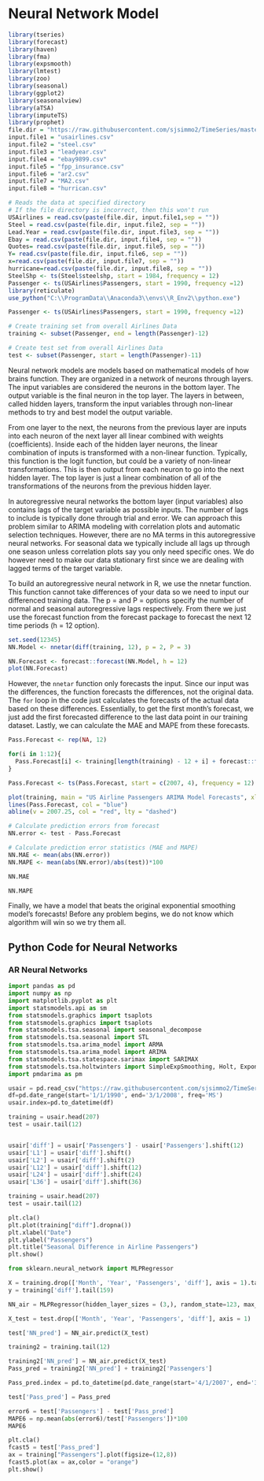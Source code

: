 # Neural Network Model

```r
library(tseries)
library(forecast)
library(haven)
library(fma)
library(expsmooth)
library(lmtest)
library(zoo)
library(seasonal)
library(ggplot2)
library(seasonalview)
library(aTSA)
library(imputeTS)
library(prophet)
file.dir = "https://raw.githubusercontent.com/sjsimmo2/TimeSeries/master/" 
input.file1 = "usairlines.csv"
input.file2 = "steel.csv"
input.file3 = "leadyear.csv"
input.file4 = "ebay9899.csv"
input.file5 = "fpp_insurance.csv" 
input.file6 = "ar2.csv"
input.file7 = "MA2.csv"
input.file8 = "hurrican.csv"

# Reads the data at specified directory
# If the file directory is incorrect, then this won't run
USAirlines = read.csv(paste(file.dir, input.file1,sep = ""))
Steel = read.csv(paste(file.dir, input.file2, sep = ""))
Lead.Year = read.csv(paste(file.dir, input.file3, sep = ""))
Ebay = read.csv(paste(file.dir, input.file4, sep = ""))
Quotes= read.csv(paste(file.dir, input.file5, sep = ""))
Y= read.csv(paste(file.dir, input.file6, sep = ""))
x=read.csv(paste(file.dir, input.file7, sep = ""))
hurricane=read.csv(paste(file.dir, input.file8, sep = ""))
SteelShp <- ts(Steel$steelshp, start = 1984, frequency = 12)
Passenger <- ts(USAirlines$Passengers, start = 1990, frequency =12)
library(reticulate)
use_python("C:\\ProgramData\\Anaconda3\\envs\\R_Env2\\python.exe")
```

```r
Passenger <- ts(USAirlines$Passengers, start = 1990, frequency =12)

# Create training set from overall Airlines Data
training <- subset(Passenger, end = length(Passenger)-12)

# Create test set from overall Airlines Data
test <- subset(Passenger, start = length(Passenger)-11)
```

Neural network models are models based on mathematical models of how brains function. They are organized in a network of neurons through layers. The input variables are considered the neurons in the bottom layer. The output variable is the final neuron in the top layer. The layers in between, called hidden layers, transform the input variables through non-linear methods to try and best model the output variable.

From one layer to the next, the neurons from the previous layer are inputs into each neuron of the next layer all linear combined with weights (coefficients). Inside each of the hidden layer neurons, the linear combination of inputs is transformed with a non-linear function. Typically, this function is the logit function, but could be a variety of non-linear transformations. This is then output from each neuron to go into the next hidden layer. The top layer is just a linear combination of all of the transformations of the neurons from the previous hidden layer.

In autoregressive neural networks the bottom layer (input variables) also contains lags of the target variable as possible inputs. The number of lags to include is typically done through trial and error. We can approach this problem similar to ARIMA modeling with correlation plots and automatic selection techniques. However, there are no MA terms in this autoregressive neural networks. For seasonal data we typically include all lags up through one season unless correlation plots say you only need specific ones. We do however need to make our data stationary first since we are dealing with lagged terms of the target variable.

To build an autoregressive neural network in R, we use the nnetar function. This function cannot take differences of your data so we need to input our differenced training data. The p = and P = options specify the number of normal and seasonal autoregressive lags respectively. From there we just use the forecast function from the forecast package to forecast the next 12 time periods (h = 12 option).

```r
set.seed(12345)
NN.Model <- nnetar(diff(training, 12), p = 2, P = 3)

NN.Forecast <- forecast::forecast(NN.Model, h = 12)
plot(NN.Forecast)
```

However, the `nnetar` function only forecasts the input. Since our input was the differences, the function forecasts the differences, not the original data. The `for` loop in the code just calculates the forecasts of the actual data based on these differences. Essentially, to get the first month's forecast, we just add the first forecasted difference to the last data point in our training dataset. Lastly, we can calculate the MAE and MAPE from these forecasts.

```r
Pass.Forecast <- rep(NA, 12)

for(i in 1:12){
  Pass.Forecast[i] <- training[length(training) - 12 + i] + forecast::forecast(NN.Model, h = 24)$mean[i]
}

Pass.Forecast <- ts(Pass.Forecast, start = c(2007, 4), frequency = 12)

plot(training, main = "US Airline Passengers ARIMA Model Forecasts", xlab = "Date", ylab = "Passengers (Thousands)", xlim = c(1990, 2009), ylim = c(30000,80000))
lines(Pass.Forecast, col = "blue")
abline(v = 2007.25, col = "red", lty = "dashed")
```

```r
# Calculate prediction errors from forecast
NN.error <- test - Pass.Forecast

# Calculate prediction error statistics (MAE and MAPE)
NN.MAE <- mean(abs(NN.error))
NN.MAPE <- mean(abs(NN.error)/abs(test))*100

NN.MAE
```

```r
NN.MAPE

```

Finally, we have a model that beats the original exponential smoothing model's forecasts! Before any problem begins, we do not know which algorithm will win so we try them all.

## Python Code for Neural Networks

### AR Neural Networks

```python

import pandas as pd
import numpy as np
import matplotlib.pyplot as plt
import statsmodels.api as sm
from statsmodels.graphics import tsaplots
from statsmodels.graphics import tsaplots
from statsmodels.tsa.seasonal import seasonal_decompose
from statsmodels.tsa.seasonal import STL
from statsmodels.tsa.arima_model import ARMA
from statsmodels.tsa.arima_model import ARIMA
from statsmodels.tsa.statespace.sarimax import SARIMAX
from statsmodels.tsa.holtwinters import SimpleExpSmoothing, Holt, ExponentialSmoothing
import pmdarima as pm

usair = pd.read_csv("https://raw.githubusercontent.com/sjsimmo2/TimeSeries/master/usairlines.csv")
df=pd.date_range(start='1/1/1990', end='3/1/2008', freq='MS')
usair.index=pd.to_datetime(df)

training = usair.head(207)
test = usair.tail(12)


usair['diff'] = usair['Passengers'] - usair['Passengers'].shift(12)
usair['L1'] = usair['diff'].shift()
usair['L2'] = usair['diff'].shift(2)
usair['L12'] = usair['diff'].shift(12)
usair['L24'] = usair['diff'].shift(24)
usair['L36'] = usair['diff'].shift(36)
```

```python
training = usair.head(207)
test = usair.tail(12)

plt.cla()
plt.plot(training["diff"].dropna())
plt.xlabel("Date")
plt.ylabel("Passengers")
plt.title("Seasonal Difference in Airline Passengers")
plt.show()
```

```python
from sklearn.neural_network import MLPRegressor

X = training.drop(['Month', 'Year', 'Passengers', 'diff'], axis = 1).tail(159)
y = training['diff'].tail(159)

NN_air = MLPRegressor(hidden_layer_sizes = (3,), random_state=123, max_iter = 100000).fit(X, y)
```

```python
X_test = test.drop(['Month', 'Year', 'Passengers', 'diff'], axis = 1)

test['NN_pred'] = NN_air.predict(X_test)
```

```python
training2 = training.tail(12)

training2['NN_pred'] = NN_air.predict(X_test)
Pass_pred = training2['NN_pred'] + training2['Passengers']

Pass_pred.index = pd.to_datetime(pd.date_range(start='4/1/2007', end='3/1/2008', freq='MS'))

test['Pass_pred'] = Pass_pred
```

```python
error6 = test['Passengers'] - test['Pass_pred']
MAPE6 = np.mean(abs(error6)/test['Passengers'])*100
MAPE6
```

```python
plt.cla()
fcast5 = test['Pass_pred']
ax = training["Passengers"].plot(figsize=(12,8))
fcast5.plot(ax = ax,color = "orange")
plt.show()
```
